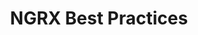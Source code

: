 ---
title: "NGRX Best Practices"
description: "collection of NGRX best practices"
publishDate: "2020-03-01"
---